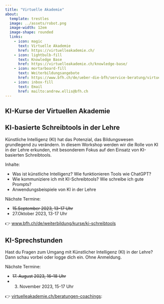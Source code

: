 ```yaml
---
title: "Virtuelle Akademie"
about:
  template: trestles
  image: ../assets/robot.png
  image-width: 12em
  image-shape: rounded
  links:
    - icon: magic
      text: Virtuelle Akademie
      href: https://virtuelleakademie.ch/
    - icon: lightbulb-fill
      text: Knowledge Base
      href: https://virtuelleakademie.ch/knowledge-base/
    - icon: mortarboard-fill
      text: Weiterbildungsangebote
      href: https://www.bfh.ch/de/ueber-die-bfh/service-beratung/virtuelle-akademie/
    - icon: inbox-fill
      text: Email
      href: mailto:andrew.ellis@bfh.ch
---
```


## KI-Kurse der Virtuellen Akademie

<!-- ### KI-basierte Schreibtools in der Lehre -->

:::{.callout-note}
## KI-basierte Schreibtools in der Lehre
Künstliche Intelligenz (KI) hat das Potenzial, das Bildungswesen grundlegend zu verändern. In diesem Workshop werden wir die Rolle von KI in der Lehre erkunden, mit besonderem Fokus auf den Einsatz von KI-basierten Schreibtools.

Inhalte:

- Was ist künstliche Intelligenz? Wie funktionieren Tools wie ChatGPT? 
- Wie kommuniziere ich mit KI-Schreibtools? Wie schreibe ich gute Prompts?  
- Anwendungsbeispiele von KI in der Lehre 

Nächste Termine:

- ~~15.September 2023, 13-17 Uhr~~
- 27.Oktober 2023, 13-17 Uhr

👉 [www.bfh.ch/de/weiterbildung/kurse/ki-schreibtools](https://www.bfh.ch/de/weiterbildung/kurse/ki-schreibtools/)
:::

:::{.callout-note}
## KI-Sprechstunden
Hast du Fragen zum Umgang mit Künstlicher Intelligenz (KI) in der Lehre? Dann schau vorbei oder logge dich ein. Ohne Anmeldung.

Nächste Termine:

- ~~17. August 2023, 16-18 Uhr~~
- 3. November 2023, 15-17 Uhr

👉 [virtuelleakademie.ch/beratungen-coachings](https://virtuelleakademie.ch/beratungen-coachings/):
:::

